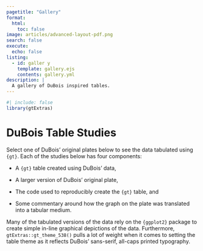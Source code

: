 ```yaml
---
pagetitle: "Gallery"
format:
  html:
    toc: false
image: articles/advanced-layout-pdf.png
search: false
execute:
  echo: false
listing:
  - id: galler y
    template: gallery.ejs
    contents: gallery.yml
description: |
  A gallery of DuBois inspired tables.
---
```


```r
#| include: false
library(gtExtras)
```


# DuBois Table Studies

Select one of DuBois' original plates below to see the data tabulated using `{gt}`. Each of the studies below has four components:

-  A `{gt}` table created using DuBois' data,

-  A larger version of DuBois' original plate,

-  The code used to reproducibly create the `{gt}` table, and

-  Some commentary around how the graph on the plate was translated into a tabular medium.

Many of the tabulated versions of the data rely on the `{ggplot2}` package to create simple in-line graphical depictions of the data. Furthermore, `gtExtras::gt_theme_538()` pulls a lot of weight when it comes to setting the table theme as it reflects DuBois' sans-serif, all-caps printed typography.

<br>

::: {#gallery .column-page}
:::

```{=html}
<style>
#hero-banner {
  padding-top: 35px;
  background-color: rgb(237,243,249);
}
#quarto-content main { 
  margin-top: 0;
  padding-top: 0;
}
html {
  scroll-behavior: smooth;
}
.headline {
font-size: 1.25em;
font-weight: 300;
padding-bottom: 1em;
}
.headline p {
  margin: 0;
  padding-bottom: 0.2rem;
}
.headline a {
  text-decoration: none;
}
.headline ul li {
  margin-bottom: 0.3em;
}
.carousel.card {
  padding-top: 2em;
}
.touch {
  
}
</style>
```
